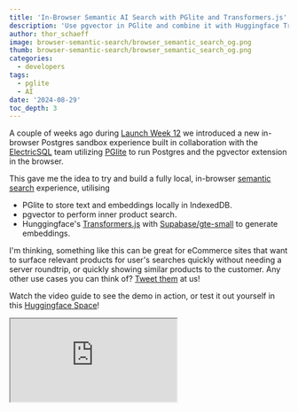 ```yaml
---
title: 'In-Browser Semantic AI Search with PGlite and Transformers.js'
description: 'Use pgvector in PGlite and combine it with Huggingface Transformers.js for a fully local, in-browser semantic search functionality!'
author: thor_schaeff
image: browser-semantic-search/browser_semantic_search_og.png
thumb: browser-semantic-search/browser_semantic_search_og.png
categories:
  - developers
tags:
  - pglite
  - AI
date: '2024-08-29'
toc_depth: 3
---
```


A couple of weeks ago during [Launch Week 12](/blog/postgres-new) we introduced a new in-browser Postgres sandbox experience built in collaboration with the [ElectricSQL](https://electric-sql.com/) team utilizing [PGlite](https://github.com/electric-sql/pglite) to run Postgres and the pgvector extension in the browser.

This gave me the idea to try and build a fully local, in-browser [semantic search](/docs/guides/ai/semantic-search) experience, utilising

- PGlite to store text and embeddings locally in IndexedDB.
- pgvector to perform inner product search.
- Hunggingface's [Transformers.js](https://huggingface.co/docs/transformers.js/en/index) with [Supabase/gte-small](https://huggingface.co/Supabase/gte-small) to generate embeddings.

I'm thinking, something like this can be great for eCommerce sites that want to surface relevant products for user's searches quickly without needing a server roundtrip, or quickly showing similar products to the customer. Any other use cases you can think of? [Tweet them](https://x.com/supabase) at us!

Watch the video guide to see the demo in action, or test it out yourself in this [Huggingface Space](https://huggingface.co/spaces/thorwebdev/pglite-semantic-search)!

<div className="video-container">
  <iframe
    className="w-full"
    src="https://www.youtube-nocookie.com/embed/AvJGFsYpQdI"
    title="In-Browser Semantic "
    allow="accelerometer; autoplay; clipboard-write; encrypted-media; fullscreen; gyroscope; picture-in-picture; web-share"
    allowfullscreen
  />
</div>

<Admonition type="info">

Want to jump straight into the code? You can find the examples on [GitHub](https://github.com/huggingface/transformers.js-examples/tree/main/pglite-semantic-search)!

</Admonition>

## Install the dependencies

In this example we'll be using a simple static React application. If you're starting from scratch, you can use `vite create` to get started:

```bash
npm create vite@latest
```

Then go ahead and install the required dependencies: `@electric-sql/pglite` and `@huggingface/transformers`:

```bash
npm install @electric-sql/pglite @huggingface/transformers
```

## Create the Database schema

Next, create a `utils/db.js` file to set up the database schema:

```js utils/db.js
import { PGlite } from '@electric-sql/pglite'
import { vector } from '@electric-sql/pglite/vector'

let dbInstance
// Implement a singleton pattern to make sure we only create one database instance.
export async function getDB() {
  if (dbInstance) {
    return dbInstance
  }
  const metaDb = new PGlite('idb://supa-semantic-search', {
    extensions: {
      vector,
    },
  })
  await metaDb.waitReady
  dbInstance = metaDb
  return metaDb
}

// Initialize the database schema.
export const initSchema = async (db) => {
  return await db.exec(`
    create extension if not exists vector;
    -- drop table if exists embeddings; -- Uncomment this line to reset the database
    create table if not exists embeddings (
      id bigint primary key generated always as identity,
      content text not null,
      embedding vector (384)
    );
    
    create index on embeddings using hnsw (embedding vector_ip_ops);
  `)
}

// Helper method to count the rows in a table.
export const countRows = async (db, table) => {
  const res = await db.query(`SELECT COUNT(*) FROM ${table};`)
  return res.rows[0].count
}

// [...]
```

In your `App.jsx` file, set up the state and reference variables to set up the database:

```js App.jsx
import { getDB, initSchema, countRows } from './utils/db'
import { useState, useEffect, useRef, useCallback } from 'react'

export default function App() {
  const [content, setContent] = useState([])
  const initailizing = useRef(false)
  // Create a reference to the worker object.
  const worker = useRef(null)

  // Set up DB
  const db = useRef(null)
  useEffect(() => {
    const setup = async () => {
      initailizing.current = true
      db.current = await getDB()
      await initSchema(db.current)
      let count = await countRows(db.current, 'embeddings')

      if (count === 0) {
        // TODO: seed the database.
      }
      // Get Items
      const items = await db.current.query('SELECT content FROM embeddings')
      setContent(items.rows.map((x) => x.content))
    }
    if (!db.current && !initailizing.current) {
      setup()
    }
  }, [])

  // [...]

  return <pre>{JSON.stringify(content)}</pre>
}
```

## Seed the Database with text and embeddings

There are various ways of generating the embeddings to seed your database. For example you could use a [Database webhook]() in Supabase anytime a new item is inserted into the database. You can find an example for this [here]().

For easy prototyping, you can use [postgres.new]() to generate sample data, including embeddings, and then copy and paste that into your application.

Add this `seedDB` method to your `utils/db.js` file:

```js utils/db.js
// [...]

export const seedDb = async (db) => {
  return await db.exec(`
    insert into embeddings (content, embedding) values
      ('Bed', '[-0.006822244,-0.0073390524,0.040399525,0.000736064,-0.009085903,0.03851906,0.040384453,0.046808533,0.042115353,0.0016632339,-0.0034933984,-0.08830318,0.010509381,0.058803126,-0.001959153,-0.015982354,0.0057063154,0.013070074,-0.047947004,0.049101133,0.04977712,-0.01529147,0.02679988,-0.016667083,0.02259381,-0.019300632,-0.022183467,-0.0524223,-0.05392063,-0.15442617,-0.016726814,-0.0046356786,-0.0033007693,-0.038389646,0.0034641414,-0.019414157,0.00530319,0.059465468,0.014079502,0.029850144,0.038306333,0.01192391,0.004093596,-0.08163046,-0.012357966,-0.006009865,-0.013621683,-0.02337859,0.08280816,0.010447533,0.03683234,-0.028687134,0.01815019,-0.008677378,0.042089492,0.05065854,0.07357729,0.011352438,0.034780625,0.09188656,0.017418442,0.064832725,-0.20041808,0.10360221,0.0671062,0.018502504,-0.09739072,-0.00019951521,0.022652537,0.06734662,-0.027538104,-0.016570838,0.015677454,0.053861156,0.048691154,-0.054969806,0.04112108,-0.04718161,0.025326118,-0.010980256,-0.007515454,-0.007403816,-0.042940833,-0.013452556,-0.028590562,-0.0272049,-0.018576223,-0.019168183,0.012477406,-0.010323304,-0.025437333,0.026618486,-0.04006101,0.052304097,-0.029081466,-0.020374913,-0.0058097104,0.0049184063,-0.025047028,0.24331976,-0.028509228,0.064583465,0.0582664,-0.008838904,0.029010272,-0.042640913,-0.023065887,0.0009429337,-0.03458494,0.031521663,-0.024115514,0.022468511,0.017324978,-0.021598602,0.057364237,-0.03622212,0.06522789,0.03643067,0.019802976,-0.03882662,-0.024954926,-0.00922944,0.026700335,0.0022999484,0.021236164,-0.1017225,0.034700826,0.10996454,0.015752304,-0.010611508,0.016026804,-0.008537629,-0.025187723,-0.011628215,-0.012928679,0.050661393,0.027768211,0.012645961,-0.014378526,-0.03122859,-0.054974407,-0.11988388,0.010854659,-0.113561414,-0.05754862,0.04890203,-0.074521095,0.042206623,-0.047778264,0.027690561,-0.02492779,0.04351375,-0.0042421916,-0.013825208,0.029148908,0.024689274,-0.0011065236,0.010749134,-0.02179892,0.030476885,0.005788956,-0.011307971,-0.029803434,0.047130115,-0.016205732,-0.07745564,-0.06069879,0.012738268,0.008780021,-0.04605315,0.05029989,0.051564094,-0.06556095,0.0097619705,0.07852359,0.03755774,6.385107e-05,-0.025080299,-0.00807334,0.002826086,0.029596226,-0.06858373,-0.059509,0.042350702,0.008429371,-0.056518193,-0.0038923442,0.0019655668,0.042615306,0.03156147,0.020491784,0.025043039,-0.014860392,-0.04517383,-0.05519179,-0.067039765,-0.01814679,-0.02211169,0.011379715,-0.038663853,0.074394055,-0.0033453933,-0.01922349,0.03422448,0.03382803,0.06018736,-0.040258747,-0.016005179,0.04973765,0.00047837297,-0.0032964202,-0.018018955,0.059821125,-0.02552337,-0.050962154,0.033526286,0.0015766671,0.0008125402,0.055109553,0.035740905,0.06790532,-0.10467817,-0.06608197,-0.22082354,0.04529764,0.04231412,-0.06357316,0.06083306,-0.03584259,-0.045060553,-0.034747567,-0.011515003,0.023540512,0.092857406,-0.015673747,-0.037912108,0.03791529,-0.027737431,0.075638145,0.064396635,0.00039346732,-0.054100823,-0.04585783,-0.013354809,-0.00029281477,-0.03531705,-0.013202513,0.025100702,-0.022423482,0.22803828,0.021944992,0.062074866,-0.033807088,0.063471064,0.058585603,-0.034941155,-0.153415,0.05968843,0.043823935,0.02648161,-0.035211023,-0.027928075,-0.08642302,-0.03428572,0.0782574,0.0048829336,-0.07674112,-0.014943502,-0.0026991852,-0.051111754,-0.02639702,-0.028578043,0.04409947,0.016471509,-0.0153481895,0.05080286,0.035896562,-0.026176613,-0.00410023,-0.054971956,0.0072062816,-0.010886078,0.03109176,0.0062575233,-0.059884343,0.03391246,-0.021350292,0.028362656,-0.03287903,-0.02909052,-0.054189354,0.040938597,-0.043358773,-0.0062902463,0.038029272,-0.017994935,-0.02783497,0.059119657,0.04149558,0.049971994,0.012019358,-0.034788415,-0.034991883,0.037606157,-0.07293067,0.00878965,0.020748338,0.006832928,0.014310711,0.0025819188,-0.026033923,0.063590325,-0.023910472,0.026275495,0.006421037,-0.025870698,-0.03395694,0.013277425,-0.017819595,-0.27904364,0.042438418,-0.040410627,0.060995445,-0.03024428,0.023125576,0.026820898,0.07209522,-0.045738053,0.021097308,0.018815981,0.048715215,-0.0140842525,0.01586625,-0.00600374,0.057657298,0.07749236,-0.04184785,0.04569934,-0.017640881,-0.03221387,0.040331382,0.23157857,-0.022834923,0.043734368,0.015736328,-0.018165922,0.04427944,0.031467006,0.0013029817,0.016038246,0.032582633,0.087903075,-0.0579502,0.034907967,0.056975555,-0.061623715,0.03723524,0.037153512,-0.059985436,-0.048163902,-0.005239113,-0.03370352,-0.024089405,0.082422175,-0.0325414,-0.021374922,-0.05650002,0.00010377556,-0.046514522,-0.061216045,-0.016242305,-0.02899706,0.020795047,0.03967546,0.003870585,-0.024333557,-0.022179967,-0.046025176,-0.026946675,-0.02249182,-0.07122435,-0.042746153,0.010575632,-0.0070871795]'),
      ('Car', '[-0.013675096,0.027324528,0.06942244,0.0013266953,-0.020453496,0.061512772,0.07301235,0.04290585,0.0023934839,-0.0186373,0.012499963,-0.093231946,0.028258853,0.07755444,0.025344418,-0.013358756,0.023283212,0.027902517,-0.032629456,-0.018587576,0.022121359,-0.01931578,-0.020892585,-0.07198824,0.0230901,0.058177892,-0.020588726,-0.020963376,-0.05223263,-0.13351677,-0.020541323,-0.034604687,0.05377937,0.015278223,-0.059128493,-0.054362193,-0.06885301,0.028906692,-0.052341137,0.01598179,0.027373223,0.015316855,-0.07678603,-0.053560868,-0.013568181,-0.0028432393,0.0071754334,0.020171847,0.07315126,-0.07514821,0.034036174,-0.017486328,0.014351431,0.004913182,-0.03727606,0.022707878,0.04719973,0.012032776,0.04482492,0.024352394,0.022039536,0.0637522,-0.22861159,0.055107087,0.07447692,0.0291307,-0.041218065,-0.040351745,0.047432993,0.054303292,-0.023342311,-0.016348358,0.0017851957,0.08988982,0.02769922,-0.049907178,-0.027979424,-0.042212185,-0.020770581,-0.021024825,0.029763328,-0.053642657,-0.066037476,-0.026011113,-0.010575339,-0.047937546,0.012322384,-0.056541797,0.029350977,0.014430247,-0.045942552,0.02386634,0.0029833463,0.0141003905,-0.05075455,-0.014572922,-0.008882929,-0.032623354,-0.050203778,0.26171875,-0.021519234,0.049280297,0.04079181,-0.028314121,-0.013227541,-0.012881829,-0.035419036,0.013379328,-0.030239435,0.04186359,0.017268283,-0.000105469044,0.0125124715,-0.082406625,0.034267884,-0.016504455,0.038922243,0.06633839,0.006251055,0.00037995656,-0.001207575,0.02512416,0.02109219,-0.02958561,0.0013164878,-0.103339866,0.04863308,0.11800187,0.034086462,0.037300617,0.056644727,-0.037418414,-0.061853807,-0.022136258,-0.019294702,0.017083716,0.012703508,0.015861439,-0.022639215,-0.007921711,-0.0544705,-0.12781276,-0.01872742,-0.123899914,-0.037989907,0.039830185,-0.05202418,0.05241696,-0.056093507,0.0136191305,-0.026056947,0.048660703,-0.0140545815,-0.0027107827,0.026319232,0.0021281333,0.04325188,0.058733158,-0.04723551,0.0404873,-0.034551904,-0.03205584,-0.053433474,0.06742306,-0.01232912,-0.08600591,-0.017429007,0.029419081,0.0026076722,0.013392961,0.03677887,0.031694457,-0.0720888,0.051425304,0.08350261,0.0315462,-0.004771196,0.034244526,-0.010683566,0.0025684177,0.028690292,0.010577877,-0.052667093,0.06373304,0.059627198,-0.019951789,-0.052819874,-0.0048726257,0.013962882,0.054299265,0.040887468,0.061755426,0.007373504,-0.0075591686,-0.062904865,-0.007323224,-0.016505266,-0.033703998,0.0016645732,-0.021243243,0.037611052,-0.020470953,-0.023737112,0.039098095,-0.0017488332,-0.038300857,-0.045891576,-0.016960371,0.022000503,0.043613117,-0.05976287,-0.0041191196,0.0744647,-0.0018894378,-0.03981402,0.012990376,-0.045962907,0.04994432,0.028742177,0.05744724,0.0009102008,-0.08285415,-0.03267054,-0.2337071,0.0072381077,-0.032779843,-0.024238953,0.041009203,-0.05101638,0.03943452,-0.02855554,0.04525813,0.046112273,0.05932983,-0.022565039,-0.009743857,0.061256465,-0.03037518,0.05372682,-0.010801566,0.01609313,-0.0061583905,0.042392224,-0.021107364,0.0141626885,-0.047603372,-0.057255138,0.040890433,-0.011722571,0.24564229,0.027296212,0.019367144,-0.016961388,0.06517703,0.043743007,-0.036653895,-0.055930916,0.013116146,-0.016756361,0.0140022235,-0.002970313,-0.070724085,-0.057791047,-0.013434504,0.029526964,-0.00938867,-0.05977423,0.00040445486,-0.014813439,-0.029890385,0.009259244,-0.027084075,0.041800242,0.06727153,-0.0014996758,-0.00021284568,0.016413646,0.0063286186,-0.019270584,-0.06787658,0.029184967,0.0017431147,0.0158079,-0.019558495,-0.04962892,0.017410701,-0.034534313,0.019038094,0.006610072,-0.04343159,-0.031567868,-0.009124138,-0.036709126,-0.015360762,0.10293102,-0.010821659,-0.015772903,0.07758905,-0.015194392,0.060196437,0.010410943,-0.021493688,-0.06867113,0.0474313,-0.017747577,0.042234425,0.05141044,0.057146773,0.006755126,0.049838375,-0.043111365,0.0029671746,-0.026369067,0.03549969,0.0017129052,-0.028317036,-0.05324385,0.039201375,-0.017168764,-0.2772981,0.04778095,-0.0069068763,0.06153518,-0.041531466,-0.0171643,0.013447191,0.03850731,-0.07578842,-0.029888023,0.012730036,0.03311835,0.059252515,0.040407978,-0.0048704417,0.043922015,0.05727722,-0.019122923,0.06540934,-0.008338455,0.010299639,0.053547956,0.20795242,-0.013018652,0.056953296,0.025129227,-0.018750485,0.008330987,0.02540996,-0.0045585097,0.038341187,0.035392124,0.0776931,-0.032675825,0.01839246,0.008414822,-0.07650357,0.07460887,0.015999481,-0.0143431565,-0.03775232,0.073541395,-0.029160045,-0.033645444,0.05769379,-0.037698034,-0.022761138,-0.066397525,0.013602807,0.005004625,-0.012167106,-0.0090219155,-0.07229144,-0.007818199,0.055839863,-0.023012608,-0.058479514,-0.023438398,0.007111039,-0.039270334,-0.007022913,-0.03873911,-0.016563078,0.015775386,0.025728563]'),
      ('Train', '[0.008390516,-0.0316401,0.059414063,0.004530007,0.015912173,0.04257927,0.010396404,-0.0041149696,-0.016684545,-0.051473897,0.013823704,-0.105521135,0.016059747,0.06659557,-0.0019725815,0.011045265,0.013066779,0.036172472,-0.043464396,-0.0027326334,0.008696494,-0.04963063,-0.05605746,-0.064520374,0.0071908,0.025355445,-0.050698947,-0.038638834,-0.06742357,-0.12853827,-0.0057572243,-0.052277446,0.019270279,-0.03003436,-0.035267383,-0.019119024,-0.022066116,0.054565392,0.021611325,0.034875706,-0.0043622344,0.014108078,-0.028517855,-0.08079088,-0.019493984,-0.034040015,-0.011598695,0.0022550072,0.0621561,-0.03721019,0.047613103,-0.04455849,0.03295865,-0.0057227607,0.0075348215,0.04554701,0.04224485,0.02329181,0.05805944,0.063204974,-0.031965736,0.048258748,-0.24342363,0.07309152,0.032815777,0.002095711,-0.059097853,-0.015610364,0.004590883,0.066063076,-0.017212633,0.021194763,0.007554856,0.033827275,0.014187226,-0.047569692,0.017875925,-0.017424196,-0.015125725,-0.005130941,0.0029060335,-0.050865818,-0.07343196,-0.0048736315,0.020944353,0.00077292154,0.032206904,-0.05818478,0.02801747,0.017108278,-0.03247216,-0.0065188087,-0.015342016,0.026298964,-0.049516425,-0.005976409,0.01856195,0.0074172006,-0.075506,0.23088165,-0.021115338,0.05222904,0.023529256,0.043604445,0.019573972,-0.026877966,-0.04359997,-0.0046444032,-0.02207065,-0.040870916,0.009780713,-0.025193287,0.024433471,-0.024275476,0.009968814,0.047776353,0.06775558,0.01283433,-0.052475818,0.008022442,-0.0013314247,-0.020480726,0.023044059,-0.028667847,0.0060666455,-0.09205764,0.048958115,0.122405164,0.019911205,0.022110125,0.050222058,0.0015760588,-0.078412116,-0.0021023818,-0.011218934,0.025069945,0.03324381,-0.0006424969,-0.043864336,0.0087585915,-0.05289486,-0.092548065,0.03227165,-0.1332425,-0.072707884,0.03601174,-0.029322848,0.04662253,-0.023045791,0.009186527,-0.04339159,-0.004015751,-0.002390284,-0.03830812,-0.003402778,0.042021804,0.039244883,0.05749609,-0.056686126,-0.007919699,-0.053717893,-0.016760027,-0.06469656,0.07116849,-0.015925482,-0.095182456,-0.019137817,0.011446995,0.022712586,-0.065081745,0.016669888,0.03609432,-0.022235183,0.019483658,0.06453548,0.0013194638,-0.042232916,0.012842303,0.0008133578,0.016946876,0.054184176,-0.061540544,-0.064576425,0.05788913,0.043063283,-0.017957158,-0.00660539,-0.043557957,0.00932838,0.04721575,0.025036044,0.05511638,0.012167107,-0.073137976,-0.05228407,-0.027518198,-0.020088682,-0.04512229,-0.0067941146,-0.038086385,0.026816027,-0.0076302565,-0.030978065,0.011591283,0.010688236,0.062038578,-0.034754917,-0.029522672,0.023187192,0.029613974,-0.03722577,-0.012008098,0.102696836,-0.007421274,-0.027096916,0.02145292,0.026860205,0.06578597,0.01368912,0.040054448,0.04191872,-0.038178593,-0.063167796,-0.22596447,0.06565988,0.04722377,-0.016424103,0.05646301,-0.045248922,0.017223613,0.004723246,0.03433359,0.057964306,0.107756704,-0.040196985,-0.005384249,0.02173068,-0.021337867,0.053607292,0.027281692,0.039454717,0.015027626,0.02693812,-0.003631183,0.048921067,-0.019490749,-0.09182499,0.02951052,0.0186495,0.23003499,0.06202278,0.07585443,-0.06069743,0.0526535,0.02085982,-0.018095134,-0.1384808,0.041433737,-0.026623845,0.07243412,-0.0029134983,-0.0069605466,-0.019240782,-0.018164543,0.029909529,0.01608419,-0.061474107,-0.013469153,-0.029401183,-0.054659907,-0.014086127,-0.028915925,-0.0069666984,0.041868016,-0.013776472,0.039377537,0.028841918,0.015001087,-0.03712765,-0.067391664,0.031860482,-0.041481916,0.037242766,0.0051513095,-0.024946364,0.02921327,-0.038750958,0.037937738,0.025684254,-0.050058123,-0.00971873,0.058333874,-0.020295596,-0.043949526,0.08710765,-0.0069736685,-0.047693014,0.070027076,0.017611913,0.009996941,0.025605714,-0.014843967,-0.0095715,0.03362786,-0.027780171,0.034262065,0.054104224,0.015189927,0.00031930834,0.08402685,-0.020675372,0.05230347,0.00073445373,0.0203266,-0.010717519,-0.017641345,-0.049389035,0.03801163,-0.04896717,-0.2916533,0.02326856,0.030424621,0.057537735,-0.03546315,0.009951743,0.021315183,0.04614926,-0.01757108,-0.025332054,0.047435746,-0.004156035,0.070101835,0.006551285,0.014095617,0.035963845,0.09428639,-0.011006988,0.043139383,-0.028828816,-0.010830479,0.052022237,0.17928188,0.013676716,0.048481107,0.020455515,-0.03715131,0.0030906487,0.014748529,-0.026029117,-0.016452625,0.011987294,0.085855335,-0.012302411,0.037723247,0.0425674,-0.055454608,0.1011866,0.028467475,-0.030435871,-0.061414395,-0.017736189,-0.03107398,-0.06507749,0.09065245,-0.021177005,-0.016372962,-0.038777813,-0.00053287647,-0.031771254,-0.023859626,0.00845833,-0.0049761753,0.020201217,0.013904311,0.069836564,-0.023459928,-0.09671563,-0.0576696,-0.027228847,0.012631596,-0.07193221,-0.028516661,0.023131175,-0.0030631186]'),
      ('Cat', '[-0.018450698,-0.043701697,0.02752752,0.017822262,-0.02586187,0.028728843,0.087862626,0.09188629,0.04397456,0.019820007,-0.011478988,-0.124914564,0.022496833,0.0789779,0.034404784,-0.0018655953,0.0054757334,0.015263809,-0.057259317,0.036637075,0.023102136,-0.0009833422,-0.04593577,-0.039027687,0.03276482,0.02076609,-0.06291743,-0.03474475,-0.061686616,-0.13878247,-0.031647447,-0.041279692,0.020428147,-0.008723568,0.002749398,-0.029738247,-0.02957134,0.03317581,-0.048957366,0.07942621,0.023558771,-0.014116848,-0.039913174,-0.029095618,-0.024157254,-0.0028368456,-0.002660644,-0.024854222,0.047447667,-0.04207809,0.0380363,-0.053787,0.020617802,0.022927182,0.001773245,0.02898622,0.10264574,0.021385299,0.06101385,0.043469504,-0.0060370597,0.072553396,-0.22571594,0.08177761,0.059967242,0.011605421,-0.059498515,-0.01614959,0.030732593,0.047745787,-0.034631897,0.0045268857,0.008692242,0.06986321,0.062867224,-0.04319344,0.044571005,-0.008040988,-0.007348434,0.0011111188,-0.040033247,-0.013782392,-0.05935072,-0.031029223,-0.025947869,-0.0116114365,0.009943911,-0.04495425,0.039871536,-0.007157675,-0.081404544,0.028082607,0.0002421545,0.0007344536,-0.058870003,-0.03995512,0.02585252,0.005922959,-0.06805756,0.23782046,-0.030170966,0.021609697,0.06485757,0.011116049,0.033888217,-0.021842483,-0.013968073,-0.025392892,-0.017921817,0.028079357,0.025580177,-0.01690473,0.013204528,-0.058830313,0.051414166,0.0056296475,0.042037394,0.010937367,0.03082752,0.017728599,-0.021105066,0.009503924,0.014986898,-0.010639325,0.037019223,-0.08803974,0.027080009,0.089853294,0.022677682,0.03509845,0.062564544,-0.042244546,-0.050651427,0.0051593627,-0.021133807,0.014681318,0.011123185,0.01954461,-0.011593424,-0.048611607,-0.06442908,-0.10776765,-0.0038715384,-0.113250785,-0.0013805063,0.054094467,-0.038793158,0.05252635,-0.02806175,0.028057585,0.00038797883,0.0248274,-0.053739987,0.02358995,0.009615382,0.0459994,0.028359659,0.043745056,-0.039010525,0.04654124,-0.0046896823,-0.046589084,-0.03633851,0.046189457,-0.013919748,-0.058477134,-0.039088316,-0.030274736,-0.03725408,-0.0074797496,0.05141904,0.03529245,-0.05534556,0.029533856,0.022124233,0.030466082,-0.0037198325,0.018125841,0.005400052,-0.0031701697,0.052214794,-0.03613148,-0.06176965,0.07701529,0.04650194,-0.040947113,-0.048056263,-0.018562285,-0.039730188,0.011365426,0.030509792,0.03808681,0.025926674,-0.07370392,-0.014984852,-0.060279783,-0.008129943,0.008534002,0.035145674,-0.023089841,0.0450473,-0.040078282,-0.067101896,0.054339316,0.018377861,-0.00052205054,-0.022381525,0.022282446,0.032699667,-0.004516875,-0.023932414,0.011830043,0.044468176,0.008677854,-0.03468146,0.007745217,-0.018356947,0.05176401,0.04161891,0.0716399,0.043909244,-0.097493835,0.004900012,-0.22551504,0.010759602,0.025497086,-0.057824843,0.03173267,-0.052233122,0.036974248,-0.015762206,0.07025136,0.031058954,0.057086878,0.0040403972,0.0186622,0.076763235,-0.05272903,0.07411572,0.030511323,-0.021784903,0.019807672,0.01646691,-0.03355217,0.039836943,-0.016108982,-0.081623204,0.02503345,0.023985993,0.23101605,0.09275506,0.036845215,-0.012754107,0.0072520603,0.02663752,-0.08013605,-0.122672945,0.029188603,0.047271322,0.029502878,-0.021710804,-0.057916477,-0.033290174,-0.04561619,0.024318889,0.011353906,-0.060632486,0.015315554,-0.017688273,-0.04047208,0.030335227,-0.041746728,0.027059378,0.05104814,-0.024603844,0.0070659635,0.0025729148,0.00940215,-0.024860522,-0.07034691,0.005896322,-0.0069140918,0.01501812,-0.006486526,-0.09685372,-0.0012098794,-0.01242476,0.05278896,-0.0022264088,-0.024227154,-0.012343209,0.023066515,-0.06185465,-0.032793436,0.09016447,0.026167199,-0.051579386,0.023778731,0.02196033,0.011613299,-0.0028875927,0.007213804,-0.077984005,0.04114566,-0.042612676,0.030693077,0.018442027,0.018042548,-0.016633302,0.023955721,0.0065748747,0.048678786,-0.060312748,0.049683105,0.031068243,-0.035726856,-0.04870947,0.009337585,0.00096612197,-0.28237557,0.01650157,0.030606303,0.0030061172,-0.043637928,0.012786108,0.0047959434,-0.018053751,-0.057656318,-0.032992836,0.035492945,0.040239785,0.03308174,0.030363094,-0.0074734306,0.031687234,0.042816583,-0.02827239,0.025122454,-0.017633557,0.05130058,0.019577276,0.26412004,-0.03937151,-0.005285997,-0.026237419,-0.031395175,-0.023909623,0.050147958,-0.021485727,0.008363846,0.020979265,0.05898941,-0.0369355,-0.009970978,0.058567666,-0.053051967,0.07510308,0.007790953,0.0030001537,-0.018105373,-0.0024175737,-0.03822598,-0.054223735,0.07783055,-0.049844712,-0.047537003,-0.016613906,0.014751358,0.005427777,-0.044944577,0.0005177255,-0.036851205,0.035434917,0.0031816638,0.017624011,-0.0002383347,-0.027522223,-0.04817965,-0.02104149,-0.024004659,-0.025815494,-0.0032800396,0.046702977,0.059542835]'),
      ('Dog', '[-0.03398106,-0.04587913,0.05834977,-0.012510896,-0.020966545,0.024606809,0.06725803,0.04614885,0.021671712,0.0028234783,0.024777666,-0.13095815,0.050201364,0.04163673,-0.0073551466,-0.007788209,0.02349543,0.045571007,-0.101046406,0.026413035,0.006283169,-0.029844765,-0.018307583,-0.067260414,0.0071734344,0.040144853,-0.022258174,-0.035064206,-0.038951498,-0.10791707,0.012508958,-0.029608397,0.01737361,-0.0048551173,-0.0137116825,-0.021252109,0.016257621,0.030800447,-0.010203598,0.05779155,0.03410912,-0.014027831,-0.06014225,-0.0737464,-0.00296503,-0.02995635,-0.048784822,-0.04322933,0.04992729,-0.054626375,0.020585917,-0.02869352,0.027270662,0.028178928,0.023035508,0.027372012,0.07144182,0.027457833,0.006989782,0.026272165,0.020677378,0.1046711,-0.18369348,0.10478375,0.06709782,0.031876415,-0.080784984,-0.0318658,0.0068611726,0.04296069,-0.014369754,0.025120066,0.0064320723,0.07627709,0.009385011,-0.046717513,0.02942915,-0.011798346,0.0024966802,-0.0011040273,-0.01837801,-0.024898572,-0.056603655,-0.0049853246,-0.018484253,-0.047932703,0.005165957,-0.07251493,0.015559436,0.06264581,-0.039077364,-0.02403875,0.013444196,0.014436731,-0.056333177,-0.015642889,0.021741007,-0.013120397,-0.033021655,0.20736612,-0.06262082,0.042408913,0.063680306,-0.047230907,0.07333769,-0.0058781966,-0.019491186,0.001866874,-0.04809916,0.038134225,0.004091026,-0.02022125,0.0114840185,-0.066682085,0.03792327,-0.00015499585,0.027070496,0.049177293,-0.0024667126,-0.01676147,0.005352208,0.03228254,0.020419393,-0.023925079,0.027801491,-0.08195105,0.02263024,0.1127984,-0.01773959,0.013458586,0.023056736,-0.0405365,-0.019467505,-0.007438755,0.014741418,0.019221041,-0.002969519,0.0063020405,0.0050163977,-0.019422691,-0.042474356,-0.11976022,-0.0031393368,-0.09801484,-0.0063687935,0.054927953,-0.034576423,0.018661322,-0.06695973,0.018426672,-0.041533604,0.012827635,-0.0216872,0.029161893,0.035417113,0.014812438,-0.0005086224,0.047981005,-0.033724055,0.02964084,-0.011219084,-0.030708553,-0.05478525,0.061196856,-0.01044451,-0.06580756,-0.071939655,0.028023727,0.019572273,-0.0066324784,0.03371536,0.03889294,-0.043447196,0.023165302,0.02749916,0.036996223,-0.017910937,0.0034960753,-0.017619846,-0.01682099,0.07389422,-0.022559106,-0.075324185,0.068171635,0.039252345,-0.01228445,-0.019303845,0.0061936406,0.0069038905,0.05486719,0.021220824,0.06319413,-0.00862464,-0.07810823,-0.06715591,0.01653162,-0.074353494,-0.0055483994,-0.00432403,-0.029376648,0.044267535,-0.02766178,0.015305978,0.041949403,0.05040478,0.03711134,-0.006646276,-0.024122963,0.04387694,0.042191654,0.0040298956,0.026687108,0.026858974,5.975888e-05,-0.042856377,0.02719497,-0.015184606,0.017931797,0.051872507,0.040260497,0.034908403,-0.10133825,-0.035800662,-0.21634497,0.026843634,-0.0035379566,-0.026145559,0.03874843,-0.0072357524,0.03432515,-0.01789197,0.05520025,0.056067273,0.06292914,-0.0063916366,-0.0250232,0.029002182,0.0048547084,0.09028735,0.063608915,-0.013629017,0.007837473,0.030949071,-0.0305201,-0.016705323,-0.029566336,-0.041564044,0.020007666,-0.029416997,0.24585131,0.071520805,0.027776815,-0.010154821,0.019156493,0.026060665,-0.05332598,-0.117831856,0.05576698,0.0611754,0.023893401,-0.03997265,-0.042899795,-0.053757526,-0.03657568,0.07664591,-0.032604933,-0.07631975,-0.024680613,0.0060682655,-0.0018964773,0.012901344,-0.042611003,0.02288525,0.031216914,-0.034108605,0.022518663,0.01629285,-0.029234616,-0.015426959,-0.034897357,-0.021540005,0.0015016403,0.033357877,0.0284842,-0.092373185,0.02815136,-0.034993514,0.037112426,-0.023349721,-0.03801536,-0.03301411,0.007879143,-0.037546758,-0.010365928,0.07326524,0.048820004,-0.030361317,0.056599807,-0.006202554,0.05078459,-0.046470087,-0.022375962,-0.027263056,0.04430895,-0.066588804,0.048946578,-0.008054631,0.056988873,-0.022817664,0.05487547,-0.00850563,0.06884496,-0.056825235,0.013956117,-2.8598519e-05,-0.008391312,-0.07403139,-0.02054572,0.00740269,-0.28785047,0.035514876,0.018872637,0.016709069,-0.022526452,0.04546725,0.0036777765,0.010296626,-0.07546051,-0.045812447,0.010187619,0.027719049,0.031793963,-0.013236095,-0.020754311,0.03627473,0.011115101,0.014774947,0.04622976,-0.029250441,0.020287355,0.017993618,0.24138238,-0.07568645,0.07751866,0.012238281,-0.041065767,0.051694304,0.04204503,-0.028650045,0.07694258,-0.021129774,0.10736998,-0.045513943,0.010340816,0.046329513,-0.046585277,0.09469313,-0.012459904,-0.055962075,-0.015606321,0.033765897,0.0049535953,-0.07884165,0.08479913,-0.035221465,-0.04052622,-0.02334385,0.022412961,0.017682377,-0.044773374,-0.06094265,-0.044896785,0.022461157,0.039271295,0.01423678,0.011286046,-0.05645138,-0.055751275,-0.06402218,-0.0047324076,-0.059572853,-0.025109097,0.03716784,0.05244787]'),
      ('Apple', '[-0.01854126,-0.015314187,0.008172714,-0.06233388,0.0151762,0.00095683464,0.046682406,0.036243673,0.014862187,-5.8190515e-05,-0.004585996,-0.061831452,0.0136447605,0.017847551,0.048936155,0.031905275,0.0249166,-0.01723699,-0.074055605,0.0044720536,0.009445661,-0.03197354,0.016330265,-0.05798763,-0.0005444175,0.03345155,-0.06665412,-0.031260885,-0.047729123,-0.15240389,-0.0369158,-0.061498255,0.056001555,-0.00027440977,-0.00062431605,-0.037229452,-0.049931858,0.040858846,-0.031204186,0.03931569,0.05703049,-0.009987068,-0.036490448,-0.018589024,-0.028742589,-0.016836036,-0.024929224,-0.024623353,0.058277316,-0.02126311,0.055800628,-0.016453594,0.023494028,0.011939725,0.006316923,0.05045838,0.052253675,0.0018598125,0.057757597,0.064271055,0.021462984,-0.00598809,-0.20524058,0.098078206,0.07923511,-0.0030400828,-0.0042570103,-0.048181806,-0.0057368493,0.028005809,-0.027782597,0.036583826,0.056569118,0.06672127,0.0072273863,-0.010364808,0.037651714,-0.058841214,-0.0156052,-0.007403201,0.004738195,-0.045108624,-0.043373324,-0.010229558,-0.015398024,-0.027500607,-0.013934623,-0.06390856,0.07244502,-0.03525932,-0.09858975,-0.017686404,0.032276656,0.013345139,-0.07269245,-0.0112332925,0.062022205,-0.0022355681,-0.067187116,0.25026688,-0.03435671,0.0287123,0.054986972,-0.059890773,0.027863948,-0.042722933,-0.01700282,-0.019195212,-0.025022611,0.019158779,0.031251986,-0.01125425,0.03872539,-0.020698383,0.030452145,0.014281089,0.029007183,0.047993574,0.01674457,-0.016619984,-0.017566299,0.061561186,0.029382374,-0.01851396,-0.0062958095,-0.09839809,0.020334389,0.1269149,0.0069205724,0.016504155,0.08306016,-0.060554363,-0.07056581,-0.021461489,0.049540065,0.047961283,-0.018516554,-0.022690471,0.044891648,-0.04310284,-0.078540124,-0.07875601,0.012700777,-0.09502175,-0.022846391,0.0629089,-0.015902612,0.046939265,-0.07262387,0.02601966,-0.005264863,0.04895392,-0.01572132,-0.0102630425,0.015897341,0.053458296,0.03574174,0.04539862,-0.035877213,0.03533559,-0.042159036,-0.0087875,-0.049615107,0.07554764,0.011191862,-0.113151096,-0.017492991,0.043413684,0.002327505,0.0073730038,0.02350307,0.035559066,-0.0059042843,0.05666708,0.044166975,-0.00055669114,-0.036611453,-0.0014730084,0.007564431,-0.011042368,0.05057629,-0.052485,-0.044374328,0.009869594,0.08320784,-0.023855116,0.015617343,-0.030314686,0.07130435,0.03665859,0.00899261,0.05550256,-0.054251857,0.0035008327,-0.046595573,-0.042936403,-0.011023383,0.018025259,0.026859136,-0.029143373,0.049876533,-0.0034112562,-0.041306548,0.055204038,0.019626688,-0.016427225,-0.04123679,0.0017773646,0.046740886,0.012245985,-0.033460714,0.021917453,0.07956837,-0.028794741,-0.08975127,-0.0037019434,-0.00012320856,0.03852602,0.053377513,0.040480774,0.0314433,-0.090866566,-0.081535764,-0.2508107,0.007842401,-0.0103528835,-0.017066024,0.031441532,-0.040664397,0.017248066,-0.034469314,0.016174091,0.04561676,0.05384791,-0.00558743,0.018127529,0.07188737,-0.029698055,0.04265685,0.06104204,0.012198512,-0.0036226169,0.044303454,-0.028414544,0.045141805,-0.028411133,-0.04631903,0.030073958,-0.0515857,0.220293,0.04642099,0.018873105,-0.011720311,0.032426845,0.046402935,-0.03572881,-0.09112599,-0.003913931,0.06326886,0.008865028,-0.041372094,-0.06256474,-0.028682407,-0.040730156,0.047156896,-0.0039689573,-0.05302654,-0.003632981,-0.07732629,-0.01206058,-0.019614374,-0.028614756,-0.011921634,0.05150594,-0.015722616,0.035769034,0.012905213,0.04353579,-0.038506903,-0.12106876,-0.009226098,-0.019487629,0.004457581,-0.014951816,-0.045989387,0.001073027,-0.009420541,0.02853069,0.0024750652,-0.028357819,-0.01819474,0.003554601,-0.090667546,0.004385141,0.08669419,0.017099937,-0.033926927,0.07534967,0.030821681,0.04540305,-0.018767703,-0.037650675,-0.05459591,0.038266014,0.024052124,0.047373742,0.037806187,0.017990775,0.026818357,0.07041108,-0.012912107,0.009049243,-0.06140867,0.026061615,-0.0029175973,-0.0034775157,-0.038097065,0.046520837,0.0017449996,-0.24222106,0.061534416,0.014094019,0.03329052,-0.05666281,-0.0035613445,0.005507172,0.044907637,-0.011295333,0.04069986,0.0023404267,-0.017250648,0.055625506,-0.040635873,0.01642882,0.03416647,0.06721072,-0.081086,0.04945331,-0.037871443,0.022263754,0.02852677,0.21389903,-0.088772774,0.0179931,-0.008538751,-0.02611542,0.043828104,0.0054317755,-0.009777816,0.035113182,-0.007311843,0.07082955,-0.021270387,0.0066470113,0.054239165,-0.06441797,0.038601365,0.0214487,-0.025159193,-0.03238237,0.02582966,-0.079627365,-0.011419387,0.0626605,-0.024815738,-0.03032111,-0.05392778,0.01915368,0.01430781,-0.015028325,-0.050955776,-0.0047285086,0.033127528,0.016017374,-0.016613198,-0.051912326,0.015621767,-0.06378826,-0.056303553,0.040947903,-0.033308335,-0.016811416,0.07314832,0.052192166]'),
      ('Boat', '[0.003451573,-0.03132442,0.041924234,-0.07151062,0.005656667,0.014033464,0.038280405,0.07405814,0.002665217,-0.020811431,0.02797703,-0.082384676,-0.021522641,0.049683884,0.0051554316,0.05113881,0.011191923,0.08603509,-0.04581075,0.027721966,0.06524101,-0.011254213,0.005719363,-0.06456224,-0.0067095314,0.027434144,-0.03998245,-0.018337745,-0.03024962,-0.12786528,-0.007468822,-0.07965858,0.002841196,-0.026761381,-0.002710397,-0.032941174,-0.01157222,0.01835951,0.025763508,0.017918503,0.01716959,0.04313931,-0.06198612,-0.019062353,-0.045892436,-0.047470637,-0.025586972,0.015134751,0.07648262,-0.04904084,0.013845007,-0.031671703,0.027743243,0.03567014,0.044218108,0.024208087,0.053735733,0.013186276,0.0055202967,0.042314656,0.05348394,0.024783261,-0.22115476,0.08963771,0.013096708,0.044419244,-0.017883042,-0.03910393,0.013514059,0.016817786,-0.052290566,0.017970363,0.042357013,0.10046304,0.027752733,-0.061662477,0.006513319,-0.037006002,0.027272867,0.027006257,0.0142964665,-0.06360955,-0.021836504,-0.029386729,0.003337552,-0.017336056,0.029699676,-0.026593758,0.03526048,0.0039346362,-0.057597876,-0.029524093,-0.01730882,0.014263184,-0.08440352,-0.00041559874,-0.004121953,-0.007147526,-0.066180535,0.21969096,-0.026675701,0.04207458,0.061170112,-0.024306577,0.044024996,-0.02159782,-0.052115727,-0.013863495,-0.04703005,-0.0007212677,0.004346511,-0.014467664,0.00843103,-0.013691538,-0.0072375066,-0.019222913,0.018029733,0.03152813,-0.030557722,-0.029202802,-0.014806717,-0.0122162895,0.05467705,-0.011990872,0.029487923,-0.057703514,0.08271271,0.105192035,0.007058811,-0.005331917,0.001044727,-0.027939413,-0.03841933,-0.039499894,-0.03354715,0.0008674375,0.0028215437,-0.0063504563,-0.0013052999,-0.01605963,-0.08247868,-0.12754385,-0.00035439446,-0.1135988,-0.043434717,0.038759027,0.002496258,0.03332463,-0.021302817,0.03943982,-0.017751513,0.04280311,0.0033914526,-0.023666987,0.018136116,-0.014481841,-0.019508364,0.07897855,-0.043303143,0.018218957,0.006419149,-0.03464293,-0.03316714,0.039618928,0.0014868038,-0.13087988,-0.0063449526,0.04696695,-0.030625926,-0.005813282,-0.01341627,0.05716793,-0.016758876,0.05393186,0.0777393,0.033460576,0.03254571,0.01969365,0.018621385,-0.009796354,0.050934583,-0.015461227,-0.054977313,0.071182206,0.06265597,-0.042554602,-0.02824994,-0.029791066,-0.0006974022,0.028558008,-0.0026959486,0.050376188,0.00981151,-0.026680889,-0.023037922,-0.030151734,-0.002973705,-0.055360682,0.0035032611,-0.049384903,0.075852595,-0.0074333963,-0.02718678,0.053259887,0.025845353,0.009015108,-0.017371554,-0.024869643,-0.013716606,0.07490163,-0.06361879,-0.0013744798,0.059992343,-0.015204999,-0.0040881964,-0.006926333,0.031526998,0.046630118,0.011222064,0.057870165,0.017545212,-0.118089885,-0.038867403,-0.21836688,0.017069299,0.013897999,-0.020572908,0.029985098,-0.011952629,0.015152697,-0.007566515,0.018216064,0.059099764,0.082925186,-0.041308656,-0.05755257,0.04316516,-0.03456597,0.04691071,0.03894865,-0.0013005713,0.0054288697,0.020903084,-0.0019502229,0.068574,-0.012678534,-0.023653781,0.05061183,-0.015460681,0.23320328,0.0540902,0.03415941,-0.03924938,0.0067807026,0.045057893,-0.026635995,-0.07698709,0.032159913,0.053191483,0.05704703,-0.021299265,-0.008298184,-0.03543195,-0.0070491335,0.04338257,-0.016497841,-0.073704265,-0.044688262,-0.040218312,-0.03207327,-0.0046671163,-0.023711322,0.0096596815,0.065637104,-0.02979161,0.033204455,0.026951917,-0.0056020273,-0.028967276,-0.07344016,0.009490252,-0.034891546,0.021181162,0.016997669,-0.01901137,3.6806174e-05,-0.05220573,0.03200216,-0.021272521,-0.030422227,-0.05363538,0.043928806,-0.08376253,-0.037302095,0.097358674,0.024045696,-0.017719422,0.081304744,0.047614243,0.06464407,-0.032756194,0.018565826,-0.044159252,0.040204857,-0.041234825,0.023949105,0.002779979,0.04253179,-0.015129703,0.022819744,-0.03602023,0.026503049,-0.03500936,0.021883395,-0.013415038,-0.025728086,-0.037960876,0.037986066,0.021162277,-0.31060043,0.031734128,-0.0022458911,0.042481646,-0.028866054,0.030208766,-0.0133145405,0.054347847,-0.073503956,0.062051143,0.005826847,0.049297802,0.030884407,-0.01688786,0.017160615,0.063027896,0.07313963,-0.09637417,0.051601037,-0.043145347,0.000817891,0.028763952,0.19526124,-0.041790325,0.0726707,-0.024687497,-0.0013156298,0.045472197,0.0010359284,0.015232671,-0.027874617,0.014591427,0.13244624,-0.039644428,0.020199,0.060292866,-0.05322153,0.03625645,0.017529424,-0.07401374,-0.036324993,0.025423175,-0.0046287975,0.0029855266,0.0834278,0.0056974366,-0.028152516,-0.091103025,-0.006525143,0.022312194,-0.03248805,-0.02484882,-0.049474973,0.010650054,0.08801606,9.901745e-05,-0.021977311,-0.03979849,-0.04118816,-0.019186275,-0.01652988,-0.068953894,-0.019286314,0.003947064,0.024725446]'),
      ('Mouse', '[-0.040377103,-0.022667758,0.040733587,-0.045248877,0.004549785,0.01920968,0.09860386,0.06337809,-0.014576411,-0.016547957,0.0043267845,-0.08727463,0.001282113,0.034992572,0.0030495469,-0.005252943,-0.030733703,0.028543305,-0.05340802,0.02134803,0.009926888,-0.041723635,-0.014660007,-0.08119687,-0.006314594,0.0060803755,-0.047911707,-0.05091576,-0.06703744,-0.12893848,-0.028729504,-0.08311065,0.02901125,-0.032763172,-0.016858876,-0.027138188,-0.0064179595,0.051359415,-0.036937356,0.0038320909,0.042311396,-0.0014249359,-0.035213996,-0.03742079,-0.0014664575,-0.06288964,-0.008702811,-0.07035538,0.060513493,-0.022340205,0.040802304,-0.061406795,0.031208003,0.0147732375,-0.003349924,0.06889083,0.05477272,0.015846154,0.026901418,0.053733137,0.0089147,0.039884243,-0.189687,0.11407487,0.06078271,0.01646154,-0.010769416,-0.032409113,0.0042888965,0.046524018,-0.026228016,0.034576327,0.016356785,0.041987386,0.016909229,-0.048567224,0.0051092454,-0.027669614,0.027950207,0.032748174,-0.0155055905,-0.010912961,-0.023338877,-0.035056524,-0.027904602,-0.014183707,-0.019453976,-0.04282588,0.042652052,-0.021886067,-0.060644917,0.002340001,-0.011412922,-0.02175079,-0.0628676,-0.020284368,0.028365277,-0.005381609,-0.06597562,0.2276179,-0.07204836,0.019287534,0.041096047,-0.008528844,0.053176265,-0.018938553,-0.024173811,0.004013408,-0.039964236,0.03459345,0.010588582,-0.012078534,0.04525789,0.040328942,0.056859862,-0.041445985,0.034563567,-0.0031516568,0.0024751956,0.02141297,0.03361259,0.02350541,0.01680798,-0.0155210495,0.053421624,-0.053505804,0.012133244,0.12967996,0.003512417,-0.0025171235,0.046476725,-0.021781605,-0.05417786,0.020584816,0.020197248,0.02124402,0.015991636,0.022962242,-0.0012403561,-0.019248111,-0.06310508,-0.08227882,0.020538509,-0.109149516,-0.007844497,0.061679017,0.008426173,-0.0001732398,-0.049548004,0.050724845,0.004618454,0.03646706,-0.01484994,0.0039252373,-0.001403416,0.0664071,0.044730082,0.056839943,-0.034704044,-0.004730838,-0.023692578,-0.041346386,-0.04952889,0.056637034,0.015446278,-0.052159145,-0.023077182,0.055139318,-0.008341107,-0.023459954,0.033917475,0.0136266155,-0.04708014,-0.02063184,0.010280838,-0.02531588,-0.030564599,-0.025114458,-0.013762015,-0.010960947,0.09357507,-0.03643072,-0.042957693,0.05346348,0.04329152,-0.031103479,0.021322457,-0.01522813,0.0045661125,0.0537702,0.03209306,0.021443458,0.026066622,-0.089546315,-0.034763128,-0.055409517,-0.0222944,-0.025723536,0.017936995,-0.04824363,0.060549878,-0.037808303,-0.02620794,0.055600144,0.022436464,0.042776663,0.01612469,-0.02875058,0.051428806,0.017573178,-0.034467857,-0.0077900384,0.07513873,-0.019162938,-0.06555969,-0.014434028,0.047275715,0.02736343,0.080187805,0.0610768,0.037875254,-0.05696084,-0.05987416,-0.19478716,0.017523922,0.02172921,-0.03269391,0.021612154,-0.023794834,0.038002275,-0.006948219,0.07060778,0.035000026,0.08414426,-0.03226489,0.005960691,0.019508546,-0.07250312,0.07385267,0.06994085,-0.0026967837,0.0037788237,-0.02082316,-0.022966592,0.033302892,-0.02538656,-0.051392157,0.01707558,-0.008380637,0.2414746,0.124691986,0.015465072,-0.0077904454,0.020838035,0.030270401,-0.017751623,-0.094773516,0.053050213,0.08594688,0.021123288,-0.02162361,-0.029895138,0.0005249808,-0.06582099,0.01703007,-0.024236333,-0.09378091,-0.026403174,-0.025289156,-0.037038643,0.0076490627,-0.022255246,0.028706118,0.02795358,-0.034890853,0.00032028902,-0.019587833,-0.038501434,-0.01807254,-0.06457782,-0.0017888489,-0.0064566033,0.021368807,0.0021709246,-0.061586574,-0.010555151,-0.044502374,0.033785746,-0.007822122,0.007395981,-0.03746442,0.064690515,-0.0509958,-0.041122936,0.08854608,0.053750817,-0.021349406,0.05115994,0.017185207,0.024272623,0.029618526,-0.035643056,-0.047882646,0.042593274,-0.0027154651,0.039761305,0.060229745,0.027780939,-0.034311175,0.045842495,-0.01091128,0.053926248,-0.0791733,-0.01993803,-0.009639867,-0.042199083,-0.055512805,-0.011045383,0.0026950783,-0.31714323,0.03781929,0.03368966,0.03852715,-0.011875669,0.0084579475,-0.011901843,0.011003005,-0.108379245,0.005903558,0.045323938,0.042683903,-0.040204156,0.031824812,0.01460879,0.0362605,0.023287812,-0.013861633,0.040758185,-0.07728433,0.044756882,0.03642765,0.24435243,-0.036999114,0.032329634,0.028380118,-0.024428038,-0.016580353,0.042322036,-0.035527807,0.0089394795,-0.019262306,0.101632625,-0.04122436,0.03479015,0.07982272,-0.05526763,0.07851163,0.008479268,-0.008245814,-0.021768505,0.02535241,-0.031347126,-0.047938507,0.10146795,-0.034345087,-0.047936875,-0.050744783,0.0011701895,4.4137156e-05,-0.06095025,-0.0023069785,-0.03405786,0.013980694,0.018927611,-0.023111442,0.025687002,-0.026432892,-0.008920023,0.0053275074,0.031403854,-0.016360547,0.003918425,0.007261948,0.041972917]'),
      ('Chair', '[0.007242612,-0.008890708,0.07087478,-0.017218666,0.010161964,0.02288103,0.0628255,0.11424202,0.0042939316,-8.577153e-05,0.011476879,-0.062698215,-0.008032744,0.055627514,0.031709522,0.008646851,-0.007677212,0.066087514,-0.03393286,0.04595943,0.026118021,-0.022798017,-0.018182075,-0.05310286,0.00035249838,0.023295226,-0.042976543,-0.05135346,-0.03338082,-0.14254245,-0.014448951,-0.082290724,0.044443995,-0.03974422,-0.005926467,-0.049466074,-0.023638904,0.027757877,0.022480648,0.053556327,0.047165435,-0.004361453,-0.050542057,-0.0437012,-0.02560832,-0.06319627,-0.0041195815,0.003607597,0.052995015,0.011868532,-0.023403196,-0.03835523,-0.011448239,0.022041226,0.029417036,0.050992206,0.0633451,-0.023109978,0.00216341,0.034917675,0.057824627,0.018065536,-0.24170217,0.11006612,0.03759417,0.036411434,-0.052734427,-0.08213202,0.026438877,0.023384342,-0.0010665334,0.02193495,0.04822074,0.057032634,0.032533765,-0.06519445,-0.011998926,-0.07312999,0.04362863,0.029194133,0.036719177,-0.014692358,-0.047481794,-0.0066692936,-0.0130425235,-0.033006106,-0.006729974,-0.055479433,0.002909906,0.009901007,-0.054927614,0.016737197,-0.0039022777,0.012947416,-0.095253274,-0.03701531,0.009167639,0.0016094614,-0.074405804,0.23805863,-0.07722793,0.053594265,0.05661687,0.013474817,0.012748461,-0.043693267,-0.0058534956,-0.03260329,-0.046950907,0.0037631558,-0.031769305,-0.017883668,-0.0041399263,-0.00987623,-0.030830177,0.019493125,0.015751151,0.02815844,-0.035440337,-0.045221068,0.03741029,0.034405444,0.04950322,0.0002810536,0.039881516,-0.09062843,0.06339841,0.13453153,0.045081846,0.064796284,0.06558472,-0.037522722,-0.0140108,-0.02632353,0.00747574,0.015750928,0.0083326,0.012081866,0.004607462,-0.03037953,-0.004366012,-0.11747248,-0.04063107,-0.056524236,-0.03673815,0.06279229,-0.0609879,0.015854241,-0.045741193,0.050263777,-0.0073641776,0.050540153,-0.04290963,0.014485639,-0.0139276795,0.022182146,-0.012923014,0.036970016,-0.0050614392,0.0010354925,-0.023141287,-0.051632244,-0.018497547,0.09570567,-0.007901496,-0.09501473,-0.017568301,0.03681976,0.013184938,-0.029150061,0.044263743,0.030326407,-0.062202446,0.03592422,0.14171353,0.061264616,-0.0113557875,0.0057085683,-0.0042014834,0.024679331,0.09886817,-0.022956898,-0.08608185,0.03893355,0.039992895,-0.02475844,0.005292053,-0.008077331,0.023394594,0.03322915,0.0014964573,0.036820974,-0.08104848,-0.040368747,-0.023672812,-0.04888999,-0.017661298,0.0004353547,0.046766445,-0.02462088,0.05855902,0.019459412,-0.092742875,0.07434688,0.00040293016,-0.008316873,-0.022810865,-0.007958628,0.0145595735,0.046529282,-0.035352007,0.017510511,0.018891828,-0.03154253,-0.016596705,0.011242443,0.03959193,0.033566765,0.028399244,0.0078011975,0.045376554,-0.07623077,-0.039943192,-0.17767033,0.04873167,-0.0020410172,-0.04009756,0.024814129,0.007918742,0.024190389,-0.00033496512,0.013061196,0.008428592,0.04138094,-0.0040136375,-0.010298606,0.018205566,-0.05673821,0.09389307,0.041287653,-0.04741975,-0.009544984,-0.01219063,-0.006107758,0.04731182,-0.054440457,-0.02459403,0.032760493,-0.016143644,0.20824662,0.0641648,0.016682435,-0.037340675,0.042529665,0.0018572406,-0.010167863,-0.14444397,0.06076707,0.027983412,0.013329789,-0.094144866,-0.053174745,-0.023026194,-0.024418438,0.038233172,0.013938331,-0.03727014,-0.027715338,-0.053909518,-0.058724325,-0.023147698,-0.05653502,0.024166629,0.042693656,-0.07007864,0.027310245,0.035349548,-0.009547592,0.0021897648,-0.039186116,0.01033775,-0.019588446,0.043451525,-0.060066592,-0.03307617,-0.0066904244,-0.03603856,0.04852917,-0.00236953,0.010736449,-0.008823226,0.048167307,-0.06029884,-0.02008656,0.04934105,-0.02165272,-0.0059321085,0.06101121,0.0050238813,0.036402144,-0.02407015,0.023990652,-0.017778596,0.0436243,-0.015234602,0.0013730796,0.032770347,0.04894707,-0.019903826,0.027210288,0.007320456,0.0031876478,-0.055667188,-0.0072730477,0.028816042,-0.036349706,-0.00014394987,0.041932836,0.011812606,-0.28528613,0.04374173,-0.02590061,0.036650803,-0.0054236376,0.044467915,-0.03377718,0.026663015,-0.057349887,-0.009933792,0.05871865,0.066987924,0.01848101,0.035349075,-0.017123345,0.09152398,0.03281407,-0.027747098,0.024043055,-0.07519967,-0.008642383,0.012063249,0.1965554,-0.04898195,0.068870105,0.023952631,-0.019946015,0.004611634,-0.011829971,0.004210717,0.007021141,-0.002664805,0.09861566,-0.07022641,0.02679062,0.08935795,-0.030601857,0.049988363,-0.00043722984,-0.07530143,-0.02624388,0.0027576822,-0.00384283,-0.0011950951,0.09351181,0.000937468,-0.04877977,-0.008898081,-0.0072512534,0.035405826,-0.037256964,0.017189763,-0.026388798,0.03487121,0.0046409904,-0.004795937,-0.012733615,-0.023830233,-0.0358013,-0.043804348,-0.029517788,-0.046758275,-0.06881492,0.024177445,0.0143103]'),
      ('Tomato', '[-0.029869203,0.015828134,-0.024596874,0.020861035,0.03365765,0.005016581,0.060061164,0.055231918,0.006352899,0.004938967,-0.010154029,-0.079970695,0.07321542,0.07790107,0.033254772,-0.004294707,0.01585883,0.059918594,-0.037038,0.0012428203,0.051965587,-0.020879416,-0.016188672,-0.054822158,0.05654682,0.01551287,-0.038257234,-0.0013387762,-0.06285542,-0.15906854,-0.017457722,-0.031295694,0.039125703,-0.033283714,0.010947399,-0.040234644,-0.034372844,0.0104622785,-0.025485123,0.04994066,0.036814038,0.017452875,-0.023161633,-0.036298722,-0.07051053,-0.01720321,-0.050520383,-0.008748737,0.045904037,-0.034201797,0.00838936,-0.02913385,-0.026715593,-0.0019239038,0.030497734,0.05315972,0.0737804,-0.012085407,0.008660171,0.042524733,0.05538341,0.000746007,-0.20466295,0.06342115,0.06135094,0.031504415,-0.069241084,-0.031363465,0.02054631,0.06331636,-0.023490809,0.03283903,0.016335465,0.07762305,0.02926262,-0.031864528,0.007902017,-0.051381256,-3.054966e-05,0.0069825146,-0.0072099287,-0.057942085,-0.021548394,-0.020484764,0.0034414476,-0.0009200981,-0.025876729,-0.0011384323,0.030854544,0.013149443,-0.06754705,0.025895027,0.013232211,0.0026189121,-0.082489476,-0.016675644,-0.0011329504,-0.031126892,-0.07112445,0.24384846,-0.046597656,0.0059918556,0.05970376,-0.018256843,-0.006963375,-0.013897323,0.0015030024,-0.020435717,0.019298133,0.052937556,-0.017333444,-0.018564422,0.009297942,-0.054324653,0.03786996,-0.032721665,0.06951459,0.01771603,-0.028982867,0.0077923154,-0.00830094,0.029445156,0.029822096,-0.012998489,0.03462648,-0.060357843,-0.010533851,0.1293935,0.034346506,0.050578557,0.09663329,-0.01276127,-0.033567615,-0.0064450526,0.0058356086,0.0059343786,0.01880375,0.02080349,0.011490754,-0.051762104,-0.058268107,-0.10148158,-0.028299917,-0.12878123,-0.056659013,0.0792677,-0.06189865,0.07475942,-0.015977787,0.033134293,-0.028377857,0.070312105,-0.033728436,0.0008066307,0.0011054198,0.036089025,0.005808116,0.0150892725,0.015652863,0.023343807,-0.067047544,-0.021238264,-0.033493955,0.049286805,0.061130386,-0.1302799,-0.034686644,0.03194993,0.017306728,-0.022859355,0.07234756,0.06707331,-0.038075157,-0.036348555,0.029766655,0.025726654,-0.008922685,0.023629867,-0.0069144396,-0.0069140885,0.056218613,0.0060891095,-0.018740704,0.039786205,0.044703834,-0.05122165,-0.030560166,-0.019477822,0.025642106,0.047365725,-0.0292419,0.020383202,-0.018561209,0.0019795808,-0.07156357,-0.07546085,-0.033361394,0.014745907,0.043143313,-0.08493165,0.040821496,8.2503364e-05,-0.037970517,0.07551236,0.018706819,-0.008236447,0.012222742,-0.0072385306,0.03870738,0.009308826,-0.053195536,0.005780943,0.061434455,0.022424093,-0.095846556,-0.027069451,0.047961123,0.05197209,0.057374045,0.035580248,0.029196136,-0.10977645,-0.057589736,-0.1870228,0.043391757,0.035963323,-0.014210672,0.05607454,0.0082466435,0.019204104,-0.05721462,0.040878456,0.022721449,0.024591066,0.020865226,0.0049236715,0.015667483,-0.021398226,0.037637185,0.06469617,0.012518049,0.017760469,0.0019964725,-0.020859785,-0.040002,-0.033094212,-0.0699783,0.023698682,-0.07017367,0.24296242,0.080658525,0.009871246,-0.040088497,-0.0053918683,0.04648372,-0.02816283,-0.110829785,0.029916579,0.030329235,0.024077553,-0.049767897,-0.04330244,-0.023295995,-0.004359568,-0.03932452,-0.02428935,-0.09337115,0.034868468,-0.002945901,-0.020691164,0.018511932,0.014854298,0.04256989,0.023097772,0.001148896,0.057300646,0.013074834,-0.012571415,0.020001471,-0.10127031,0.032281198,-0.04176389,0.016812032,-0.019411203,-0.05776911,0.029127091,-0.067681596,0.067657456,0.0037067574,0.0054313703,-0.06507483,0.02452655,-0.023523247,-0.0115845855,0.07426925,0.0059831166,-0.032276228,0.041309595,0.029319493,0.031122738,-0.02010134,-0.03379396,-0.068257384,0.07548506,-0.00865319,0.020672757,0.018169515,0.02121715,-0.010468761,0.030261477,-0.039439406,0.03985935,-0.03133109,0.0016366037,-0.0125524895,-0.041070357,-0.011944829,0.04043416,-0.06700538,-0.28739145,0.05875665,0.009824386,0.023446443,-0.025512964,-0.0033332668,-0.002571084,0.041617453,-0.09641374,-0.0148532195,0.029931597,0.00049597985,0.056677457,0.006903832,-0.0062901466,0.05687495,0.03539329,0.0054870755,0.029720528,-0.02696151,0.050539803,0.033945065,0.21645951,-0.046155605,-0.00011607572,0.037222028,-0.00097053614,0.010392147,0.016402123,0.013145822,0.014141131,0.051504795,0.080597855,-0.043332655,0.010268469,0.023539314,-0.028266096,0.060939495,-0.007246181,-0.016179414,-0.07213172,-0.0051829983,-0.047173,-0.043231044,0.07690072,-0.035430543,-0.018886589,-0.071139365,0.00027390203,0.024421537,-0.05540805,0.0030416052,-0.03133615,0.020766012,0.007597287,-0.024713233,-0.018646253,-0.02164263,-0.04884827,-0.011035427,0.0315883,-0.045343455,-0.0052071656,0.046982065,0.03005724]'),
      ('Desk', '[-0.017075958,-0.010888746,0.080291696,-0.025692422,0.023058051,0.011809025,0.052361254,0.06862456,0.023607824,-0.009210255,0.04033431,-0.053230878,0.08069261,0.046486624,0.009520946,0.0037151624,-0.027851786,0.022258898,-0.03552146,0.0049876287,0.016760446,-0.0354698,-0.041900143,-0.08992244,-0.0030455913,-0.0043795966,-0.062581964,-0.06256854,-0.04892184,-0.14111088,0.0026656375,-0.031744845,0.05466585,-0.018847726,0.019207526,-0.06257882,-0.007204764,0.02333366,-0.029454706,0.027162952,-0.014566991,-0.0097501725,-0.05109416,-0.049618334,-0.009138151,-0.049895912,-0.002367935,-0.045575418,0.04331254,0.0060089612,0.010464706,-0.06699024,0.011478289,0.04059331,0.0084988475,0.040767603,0.046229202,0.0055651255,0.034506306,0.071188055,0.050099786,0.0064023295,-0.22729196,0.11016682,0.063853145,0.002075671,-0.058538996,-0.04469632,0.025434878,0.054608773,-0.03046769,-0.0023969284,0.023868104,0.04704296,0.05093148,-0.07893697,-0.016868979,-0.023819225,0.04966335,0.012613918,0.0002760624,-0.0237792,-0.02210674,-0.0025413414,-0.051818397,-0.010000192,-0.0056564524,-0.024465935,0.034022514,-0.0039295424,-0.08148384,0.044355,-0.059270795,0.006314524,-0.07335388,-0.05289436,0.029089374,0.003093686,-0.053854994,0.24911241,-0.062527195,0.03473907,0.056096543,-0.034448277,0.008506664,-0.062420454,0.012665839,-0.008595196,-0.064310096,0.02994306,-0.034977753,0.016273487,0.0093974555,-0.00015720105,0.038714644,0.0036081353,0.053009037,-0.0008864092,-0.013851306,-0.039496463,0.014128448,0.017951578,0.009349462,0.01042504,0.051630985,-0.053956885,0.02876148,0.11510076,0.0455511,0.012667353,0.0806707,0.0070800376,0.025727438,0.041150693,0.007863412,0.031984337,0.013170205,-0.009395292,0.014573138,-0.03485805,-0.03764348,-0.07997719,-0.011784456,-0.09563226,-0.03400148,0.109441295,-0.04900478,0.02535317,-0.04422044,0.0062985034,-0.0076054796,0.03937887,0.030961435,0.017655462,-0.012246824,0.00020564783,0.021475356,0.049180325,-0.012257939,-0.02592291,-0.0014702714,-0.015490445,-0.05669335,0.05330947,0.010385874,-0.102429666,-0.030609999,0.0714415,0.011635493,0.0022937357,0.009192694,0.01323513,-0.046253715,0.042666234,0.09617933,0.038035154,-0.0074128667,-0.032752965,0.0076832944,0.02399374,0.06469999,-0.033205263,-0.060129013,0.04173046,0.06158138,-0.03689033,0.004568745,-0.023324467,0.031645365,0.07746148,0.0059857927,0.037316162,0.0029132718,-0.016107306,-0.05434655,-0.06491648,-0.023832045,-0.050689403,-0.010082951,-0.05112477,0.09912774,-0.025389507,-0.051846053,0.05495424,0.033441294,0.0037791673,0.009748631,-0.0019748393,0.04403737,0.009415996,-0.060215756,0.018110497,0.058251932,-0.006824225,-0.009257916,-0.041744713,0.015736148,0.03218059,0.060505457,0.012099181,0.034636773,-0.052649904,-0.079120345,-0.20813292,0.066237904,-0.020957587,0.0073129637,0.034559604,0.011299093,0.03411265,-0.0021747819,0.03185566,0.0070963744,0.07857288,-0.008124623,-0.017663067,0.0016398929,-0.039167996,0.061877865,0.06713014,0.018810991,-0.026776476,-0.046341814,-0.005355074,0.028902428,-0.06398502,-0.029270144,0.02508191,-0.02530654,0.21773459,0.0339529,0.015731804,-0.03964237,0.07042959,-0.02501626,-0.022183988,-0.14884305,0.065215595,0.10670705,-0.00037880713,-0.06864392,-0.028297037,-0.024357636,-0.050164282,0.01834488,-0.031103658,-0.084248856,-0.028994896,-0.015948653,-0.03755552,-0.015801996,-0.033609822,0.02573379,0.02479709,-0.03685521,-0.0046613724,0.034090023,-0.010260922,0.015709793,-0.062157243,0.01375377,-0.04164558,-0.004064993,-0.0070441877,-0.05030921,0.0043502874,-0.01210114,0.052284397,0.026279854,-0.008008602,0.012525424,0.04647556,-0.039444804,-0.0002497322,0.043502543,0.022106966,0.009966737,0.061893284,0.010174843,0.034406714,0.016847465,-0.04216487,-0.028892005,0.009899105,-0.025332458,0.027274324,0.037005823,0.017847693,0.015657736,0.06033117,-0.030242763,0.060493562,-0.06003715,-0.008263403,-0.010291895,-0.034526054,-0.052242614,0.028519461,0.00037531398,-0.29202363,0.051917017,-0.0124211,0.048688818,-0.03532362,-0.015612858,-0.053210825,0.06197344,-0.07399723,0.013094931,0.0069343266,0.016719852,-0.022996183,0.015213123,-0.0123770265,0.04051931,0.06230749,-0.00079691666,0.028561795,-0.04758113,0.03337342,0.050868753,0.2105322,-0.0056460854,0.047387015,0.018683372,0.015859153,-8.0802485e-05,0.017905135,0.01635564,0.020528011,-0.007790339,0.051299676,-0.04791672,0.030732168,0.055217195,-0.034426298,0.06178515,0.0012667197,-0.03904972,-0.049328256,0.048351344,-0.0860337,-0.015718967,0.09275064,-0.025560671,-0.019069614,-0.08066873,0.04960441,-0.023049746,-0.056898046,0.0032385543,-0.051040743,0.009549142,0.020795956,-0.018794646,0.015302576,-0.048582405,-0.013162642,-0.05900879,-0.00052222173,-0.053530484,0.013752464,0.015265108,0.039229322]'),
      ('Banana', '[0.019635703,-0.016662825,0.0438706,-0.05679909,0.065090984,0.021733282,0.06932404,0.05716613,-0.028375698,0.033598874,0.03070026,-0.12938243,0.047556713,0.009217823,0.043147042,0.022466118,-0.004610096,0.018666554,-0.0574933,6.868109e-05,0.05209691,-0.014084585,-0.012451078,-0.035549372,0.04206527,0.037208725,-0.050204195,-0.035145547,-0.010901805,-0.15682638,-0.005470431,-0.021524418,0.015910674,-0.04949034,0.0051853815,0.014806365,-0.0056085135,0.03450337,-0.056007136,0.023609918,0.07185804,-0.014022289,-0.016194828,-0.108324386,-0.044947192,-0.046223115,-0.02189368,-0.019143095,0.06842713,-0.009386807,0.0113680465,-0.043105036,-0.017536012,0.03985226,-0.026393633,0.038680777,0.10853933,0.020019624,-0.0026814984,0.023394262,0.075863995,0.019038668,-0.19950384,0.055614036,0.028766343,0.010403027,-0.04593247,-0.015267849,0.010628882,0.066665724,-0.014128945,0.03466571,0.025084144,0.065656714,0.017702313,-0.032993343,0.05914002,-0.105294295,-0.005326594,0.04990947,-0.039132904,-0.02830107,-0.08071914,-0.028800204,-0.020271,-0.049152274,0.0043607694,-0.047078244,0.05794935,0.01023668,-0.025150688,0.00729757,0.05313274,0.007297015,-0.093589135,-0.014347521,0.031550843,-0.018207908,-0.033484485,0.23968731,-0.04008758,0.0060827625,-0.004287125,-0.04060174,0.035998467,-0.013882029,-0.015104646,-0.04700737,0.015394095,0.02893912,0.031648815,-0.002771979,0.03083158,-0.05707041,0.010538449,-0.053470287,0.06256131,0.011704445,-0.014541999,-0.01051473,-0.006733189,0.044093613,0.013339935,-0.06267326,0.0428632,-0.07038315,-0.009143276,0.09994883,0.004987607,0.026885895,0.08034262,-0.033635627,-0.022487551,-0.030024724,0.026934387,0.029255223,0.027208928,0.0069896323,-0.046474732,-0.058649674,-0.07008608,-0.06753458,-0.034869235,-0.120450824,-0.010866406,0.08480637,-0.05114118,0.06559932,-0.031219408,0.032882344,-0.017922925,0.033752162,-0.03199418,0.01667962,0.037241977,0.022630231,0.045894135,0.030753318,-0.02215518,0.017770028,-0.025049254,-0.045379672,-0.06098087,0.063464515,0.020640565,-0.10424734,-0.00786076,0.028407086,0.012444685,-0.010966217,0.025792638,0.031150766,-0.09807386,0.009220468,0.07690304,0.031107485,-0.02323454,0.01232304,0.027339907,-0.009314799,0.025466112,-0.0526805,0.011169639,0.026503928,0.053522177,-0.026159566,-0.02141847,0.0077685686,0.068012245,0.043427285,0.025749903,0.015305993,-0.05753994,0.036382552,-0.037798975,-0.06504522,-0.025704943,-0.034619145,0.009529093,-0.039157882,0.05972188,-0.029291982,-0.054928947,0.0015608502,0.019036693,0.0087293945,-0.0043398645,0.017392809,0.02264325,0.025433283,-0.04307134,-0.0022087728,0.07539596,-0.031026198,-0.08422478,0.015684372,-0.007135754,0.07095444,0.05106952,0.021192841,0.022940988,-0.09845196,-0.054315202,-0.2283184,0.00039206562,0.020285372,-0.0032002586,0.09146159,0.020653537,0.027857816,-0.03427893,0.042690206,-0.013986325,0.04072902,0.016655613,-0.015795486,0.09504197,-0.022981595,0.030391654,0.059060454,-0.0011297392,0.0129476525,0.024110911,0.0024470065,0.017639639,-0.0011270575,-0.06595389,0.016953548,-0.013562799,0.23597829,0.10829628,0.00782811,-0.038939714,-0.0005555627,-0.002915367,-0.015536974,-0.10943432,0.026033664,0.020181289,0.0003686194,-0.04886056,-0.02366949,-0.0001586763,-0.03300311,0.040830493,-0.024658168,-0.07623268,0.0075789504,-0.024747914,-0.011904173,0.00024992827,-0.035677873,0.0060291006,0.029552713,-0.020987893,-0.01081308,-0.00033254165,0.01623525,-0.035739012,-0.08761928,0.0008644093,-0.0059358636,0.017304605,0.006209267,-0.050949544,0.032538358,-0.032607634,0.01767997,0.016854625,0.0251009,-0.056566466,0.029434936,-0.027132805,-0.0037773196,0.08622786,-0.024845831,-0.0149036255,0.0677935,0.035698667,0.053244714,-0.023172028,-0.057150465,-0.042664234,0.016723031,-0.0110892,0.027086386,0.040617514,0.021721961,-0.008825345,0.09014068,-0.00031725666,0.037772376,-0.028894745,0.0071449205,-0.00014647323,-0.020653443,-0.054506272,0.037730232,-0.02952679,-0.27268472,0.06581913,-0.025963487,0.046704344,-0.023291914,-0.001648131,0.064198926,0.03256141,-0.07444727,0.03312911,0.029869812,0.0011079342,0.02101518,-0.018955339,0.018415285,0.04355975,0.02111472,-0.060182165,0.05878127,-0.028283918,0.029465748,0.003601499,0.2091422,-0.05559134,-0.00097313384,0.0067268955,-0.013934751,0.028899418,0.0306436,-0.018715024,0.027255507,0.034688573,0.111619085,-0.0074516083,-0.0008301801,0.052996,-0.018112244,0.0149507355,0.030463047,-0.018259967,-0.038920976,0.0023088527,-0.044930156,-0.04536979,0.07041295,-0.025604915,0.008208011,-0.07095862,0.019948348,-0.008449301,-0.016477905,-0.046026208,-0.0107074315,0.0250523,0.05894703,-0.050161943,-0.026808146,-0.038142174,-0.027797315,-0.069310926,0.022376642,-0.04382796,-0.019629879,0.019454641,0.026503637]');
  `)
}

// [...]
```

## Define the inner product search function with pgvector

In PGlite we can use pgvector just like we would in Postgres. Here we create a inner product search function, that takes in three parameters:

- `embedding` - The embedding of our search term.
- `match_threshold` - The threshold for the inner product.
- `limit` - The number of results to return.

```js utils/db.js
// [...]

export const search = async (db, embedding, match_threshold = 0.8, limit = 3) => {
  const res = await db.query(
    `
    select * from embeddings

    -- The inner product is negative, so we negate match_threshold
    where embeddings.embedding <#> $1 < $2

    -- Our embeddings are normalized to length 1, so cosine similarity
    -- and inner product will produce the same query results.
    -- Using inner product which can be computed faster.
    --
    -- For the different distance functions, see https://github.com/pgvector/pgvector
    order by embeddings.embedding <#> $1
    limit $3;
    `,
    [JSON.stringify(embedding), -Number(match_threshold), Number(limit)]
  )
  return res.rows
}

// [...]
```

## Create an embedding for the search term

To generate the embedding for the search term, we set up a [web worker](https://developer.mozilla.org/en-US/docs/Web/API/Web_Workers_API) that creates our transformers pipeline and event listeners to communicate with the main thread.

```js worker.js
import { pipeline } from '@huggingface/transformers'

// Use the Singleton pattern to enable lazy construction of the pipeline.
class PipelineSingleton {
  static task = 'feature-extraction'
  static model = 'Supabase/gte-small'
  static instance = null

  static async getInstance(progress_callback = null) {
    if (this.instance === null) {
      this.instance = pipeline(this.task, this.model, {
        progress_callback,
        dtype: 'fp32',
        device: !!navigator.gpu ? 'webgpu' : 'wasm',
      })
    }
    return this.instance
  }
}

// Listen for messages from the main thread
self.addEventListener('message', async (event) => {
  // Retrieve the classification pipeline. When called for the first time,
  // this will load the pipeline and save it for future use.
  let classifier = await PipelineSingleton.getInstance((x) => {
    // We also add a progress callback to the pipeline so that we can
    // track model loading.
    self.postMessage(x)
  })

  // Actually perform the classification
  let output = await classifier(event.data.text, {
    pooling: 'mean',
    normalize: true,
  })

  // Extract the embedding output
  const embedding = Array.from(output.data)

  // Send the output back to the main thread
  self.postMessage({
    status: 'complete',
    embedding,
  })
})
```

In our `App.jsx` we set up a reference worker variable as well as the event listeners:

```js App.jsx
import { getDB, initSchema, countRows, seedDb, search } from './utils/db'
import { useState, useEffect, useRef, useCallback } from 'react'

export default function App() {
  // Keep track of the classification result and the model loading status.
  const [input, setInput] = useState('')
  const [content, setContent] = useState([])
  const [result, setResult] = useState(null)
  const [ready, setReady] = useState(null)
  const initailizing = useRef(false)

  // [...]

  // We use the `useEffect` hook to set up the worker as soon as the `App` component is mounted.
  useEffect(() => {
    if (!worker.current) {
      // Create the worker if it does not yet exist.
      worker.current = new Worker(new URL('./worker.js', import.meta.url), {
        type: 'module',
      })
    }

    // Create a callback function for messages from the worker thread.
    const onMessageReceived = async (e) => {
      switch (e.data.status) {
        case 'initiate':
          setReady(false)
          break
        case 'ready':
          setReady(true)
          break
        case 'complete':
          // Inner product search
          const searchResults = await search(db.current, e.data.embedding)
          console.log({ searchResults })
          setResult(searchResults.map((x) => x.content))
          break
      }
    }

    // Attach the callback function as an event listener.
    worker.current.addEventListener('message', onMessageReceived)

    // Define a cleanup function for when the component is unmounted.
    return () => worker.current.removeEventListener('message', onMessageReceived)
  })

  const classify = useCallback((text) => {
    if (worker.current) {
      worker.current.postMessage({ text })
    }
  }, [])

  // [...]
}
```

## Perform the search

The search is performed in the `complete` case above, where we provide the generated embedding and then perform the inner product search.

And that's it. You've learned about all the components necessary to build a fully local, in-browser semantic search experience. And the best thing is, it's free to use!

## More Supabase Resources

- Learn how we've built [postgres.new](/blog/postgres-new)
- Learn about running LLMs locally with [Mozilla Llamafile](/blog/mozilla-llamafile-in-supabase-edge-functions)
- Learn how to build [semantic search with Supabase](/docs/guides/ai/semantic-search)

